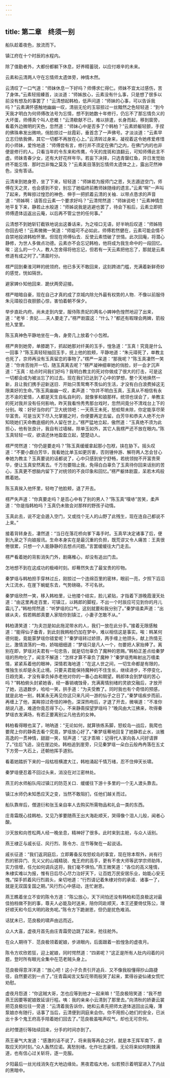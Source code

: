```yaml
---
---
---
```

title: 第二章　终须一别
---



船队趁着夜色，放流而下。

镇江府在十个时辰的水程内。

除了值勤者外，大都份都躺下休息，好养精蓄锐，以应付艰辛的未来。

云素和云清两人守在忘情师太遗体旁，神情木然。

云清叹了一口气道：“师妹休息一下好吗？师傅求仁得仁。师妹不宜太过感伤，苦了身体。”云素轻摇螓首，淡淡道：“师姊放心，云素没有什么事，只是想了很多以前没有想及的事罢了！”云清想起韩柏，低声问道：“师妹的心事，可以告诉我吗？”云素满怀感触地幽幽一叹，清丽无伦的玉容掠过一丝黯然之色轻轻道：“到今天我才明白为何师傅改法号为忘情，想不到她数十年修行，仍忘不了那忘情负义的大坏蛋，师傅真个叫人悲概！”云清欷献不已，难以排遣，长身而起，移到窗旁，看着外边微明的天色，忽然道：“师妹心中是否多了个韩柏？”云素娇躯轻颤，手捏的佛珠串发出微响，俏脸掠过一丝霞彩，垂首念了一声佛号。才淡淡道：“云素早立志归依我佛，其它一切都不再放在心上。”云清转过身来，凝视着这令她疼爱疼惜的小师妹，爱怜地道：“师傅尝有言，修行并不须定在佛门之内，在佛门内的也非便是修行的人。只看当年的令东来和传鹰，今天的庞斑和浪翻云，可知师傅此言不虚。师妹青春少女，还有大好花样年华。若妄下决择，只选青罄红鱼，异日发觉始终不能忘情．那时岂非悔之莫及？”云素美目落到忘情师太遗体之上，露出茫然神色，没有答话。

云清来到她身旁，坐了下来，轻轻道：“师妹若为报师门之恩，矢志遁迹空门，师傅在天之灵，也会感到不安，别忘了她临终前教师妹随缘的遗言。”云素“啊”一声叫了起来，秀眸掠过惶恐的神色．伸手一把抓着云清的关袖．以带点恳求的声音道：“师姊啊：请答应云素一个要求好吗？”云清愕然道：“师妹说吧！”云素神情忽地平复下来，静若止水般道：“师姊说我是逃避也罢了，待会下船后，云素立即把师傅遗体运返出云庵，以后再不管尘世的任何事。”

云清想不到她斩钉截铁地说出这番话来，为之哑口无语，好半晌后叹道：“师姊陪你回去吧！”云素微微一笑道：“师姐可不必如此，师傅若然健在，云素可能会情不自禁地投进韩柏怀里。但现在师傅仙去．反使云素悟破了世情。此次回庵，将潜心静修，为世人多做点功德。云素亦不会忘记韩柏，他将成为我生命中的一段回忆。唉：这么的一个人，教人怎舍得将他忘记，但若有一天云素把他忘了，那就是云素修道有成之时了。”清晨时分。

楞严回到秦淮河畔的统领府。他已多天不敢回来，这刻跨进门槛，充满着新鲜奇妙的感觉，恍如隔世。

避家婢仆知他回来．跪伏两旁迎接。

楞严暗暗自豪，现在自己才真的成了京城内除允外最有权势的人物．不像以前服侍朱元璋般日夜胆颤心惊，害怕着朝不保夕。

举步直赴内府。尚未走到内堂，服侍陈贵妃的两名小婢神色惶然地迎了出来，道：“老爷：贵妃……夫人要走了。”楞严剧震这：“什么？”都还有暇理会两婢，箭般抢入堂里。

陈玉真神色平静地坐在一角，身旁几上放着个小包袱。

楞严奔到她旁，单膝跪下，抓起她那对纤美的玉手，惶急道：“玉真！究竟是什么一回事？”陈玉真轻轻抽回玉手，抚上他的脸颊，平静地道：“朱元璋死了，单教主也死了，京师再没有玉真留恋的事物了。”楞严一呆道：“那我呢？”陈玉真凄然一笑道：“你肯否抛开一切，随玉真离去呢？”楞严凝神细审她的俏脸，好一会才沉声道：“玉真：给点时间我们好吗？我明白教主的死对你做成了很大的打击，可是这一切都会成为被淡忘了的过去。现在我们已达到了心中的梦想，整个天地焕然一新，且让我们携手迎新送旧．开始只羡鸳鸯不羡仙的生活，才没有白白浪费掉这无限美好的生命。”陈玉真幽幽一叹，柔声道：“你并不明白玉真，玉真从不相信有永志不渝的爱情，人都是天生自私自利的，就像爹和娘那样。统领也误会了，单教主的死对我并没有任何影响，昨天我看怜秀秀那台戏时，忽然间竟分不清戏台上下的分别。唉：好好当你的厂卫大统领吧：一天燕王未死，怒蛟帮未除，你定能享尽荣华富贵。可是当天下尽入允掌握之时，你便要再定去留。白芳华和恭夫人绝不允许知晓她们天命教底细的外人留在世上。”楞严猛地立起，傲然道：“玉真绝不须为此担心，他有张良计，我自有过墙梯，除单玉如外，其它人我楞严还不放在眼内。”陈玉真轻轻一叹，欲语还休地盈盈立起，楚楚动人。

楞严愕然道：“你仍是要走吗？”陈玉真缓缓拿起那小包袱，挟在胁下。摇头叹道：“不要小觑白芳华，我看她比单玉如更厉害，否则锺仲游、解符两人怎会甘心奉她为教主？玉真要说的话都说了，心中只感到安宁舒畅，若统领抛不开富贵荣华，便让玉真安然离去。千万勿要阻止我，免得白白辜负了玉真待你回来话别的苦心，玉真更不想脑内留下了对统领的不良印象和回忆。”楞严躯体剧震，呆若木鸡般瞧着她。

陈玉真挨入他怀里，轻吻了他脸颊，退了开去。

楞严失声道：“你真要走吗？是否心中有了别的男人？”陈玉真“噗哧”苦笑，柔声道：“你是指韩柏吗？玉真仍未致会对那样的野孩子动情。

玉真此去，说不定会遁入空门，又或找个无人的山野了此残生，现在连自己都说不上来。”

接着背转身去，凄然道：“当日在落花桥向爹下毒手时。玉真早决定诸事了后，便到九泉之下向娘报讯。生命本身实在是最沉重的负担，既荒谬又令人痛苦：王真很倦很累，只想一个人能静静的去想点问题。”言罢缓缓往大门走去。

楞严看着她的背影消失门外，剧痛椎心，却没有追出门去。

怎地想不到在这成功的极峰时刻。却蓦然失去了最宝贵的珍物。

秦梦瑶与韩柏担手穿林过丘，刚掠过一个连绵百里的密林，眼前一亮，夕照下滔滔大江流水，在崖下蜿蜓东去，气势磅硌，不可名状。

秦梦瑶欣然一笑，移入韩柏里，让他搂个结实，脸儿紧贴，才指着下游晚霞漫天处道：“由这里再走百里，可镇江，以韩郎的脚程，不出一个时辰应可见到你的月儿霜儿了。”韩柏愕然道：“听梦瑶的口气，这刻就要和我分别了。”秦梦瑶柔声道：“出嫁从夫，假若韩郎真要人家陪你到镇江，小妻子怎敢不从。”

韩柏潇笑道：“为夫岂是如此拖泥带水的人，我们一放在此分手。”接着无限感触道：“能得仙子垂青，到此刻我韩柏仍加在梦中，难以相信这是事实。唉：韩某何德何能，竟能蒙梦瑶你错爱呢？”秦梦瑶转过娇颈，两手缠上他颈头，献上热情无比，激情浪荡的一吻，娇喘细细道：“梦瑶只是凡人一个，勿要把人家抬捧了。离别在即，梦瑶对夫君有一句忠告，就是切勿辜负了魔种的恩赐。”韩柏正差点给秦梦瑶的热吻化了，闻言不解道：“怎样才算不辜负了魔种？”秦梦瑶秀眸射出万缠柔情，紧紧系着他的眼神，深情若海地道：“在这人世之间，一切生命都是有限的，惟独生长却是永无止境。只要夫君能保持魔种的不住生长，继续进步，不停变化，日趋完美，才没有辜负掉赤老他对你的一番心血和期望。韩郎体会到梦瑶的苦心吗？”韩柏俯头封紧她香，经一番销魂蚀骨，充满离情别绪的灵欲交融后，才放开了她，迅退数步，哈哈一笑，拱手道：“为夫受教了。同时我也有个奇怪的预感，就是此地一别，韩某永无再见你这只来凡间一游的仙子之日了。”秦梦瑶疾步而前，再缠上了他，美眸掠过奇怪的神色，深深热吻后，才退了开去，微嗔道：“不准你胡说八道，难道你竟忍得下心，不来静斋探望梦瑶吗？”晚风由大江拂来，吹得秦梦瑶衣发满场，有若正要离别尘凡他去的女神。

韩柏看得眼也呆了，呐呐道：“无论如何，就算铁练系脚，怒蛟岛一战后，我爬也要爬上你的静斋去看个究竟，梦瑶放心好了。”秦梦瑶蓦地回复了她静若止水，淡雅高逸的一贯神情，甜甜一笑，轻声道：“这才乖嘛：记得代人家向各人问好请罪了。”往后飞追，没在崖边处。韩柏追到崖旁，只见秦梦瑶一朵白云般冉冉落在五丈下方旁一大石上，还朝他挥手道别。

看着她踏折下来的一段枯枝横渡大江，韩柏涌起千情万绪，忍不住伸天长啸。

秦梦瑶便忍着不回过头来，消没在对江密林处。

燕王的水师船队闯过镇江的防范关口．缓缓往下游十多里的一个无人渡头靠去。

镇江水师仍未知悉应天之变，当然不敢阻扪，任他们越关而过。

船队靠岸后，僧道衍和张玉亲自率人去购买所需物品和礼会一类的东西。

庄青霜既心挂韩柏，又见乃爹要随燕王出大海赴顺天，哭得像个泪人儿般，闻者心酸。

沙天放和向苍松两人经一晚坐息，精神好了很多。此时来到主舱，与众人话别。

燕王棣正与戚长征、风行烈、陈令方、庄节等聚在一起说话。

戚长征道：“我们返洞庭后，立即筹备反攻怒蛟岛的事宜，现在除本帮外，尚有行烈的邪异门、先义父的山城精锐、鬼王府的高手，更有不舍大师等武学宗师助阵，实力倍增，任允如何调兵这将，我们毫不惧怕。”燕王微笑道：“各位的高义隆情，朱棣实难以为报，惟有日后尽心尽力治好天下，让百姓万民安居乐业，始能心安无愧。”探手抓着风行烈肩头，亲切地道：“行烈请记着朱棣对你的承诺．诸事一了，就是无双国复国之期。”风行烈心中感动，连忙谢恩。

燕王瞧着坐立不安的陈令方道：“陈公放心，天下间怕还没有韩柏和范良极这对最佳拍档做不到的事，尊夫人必能及时送来，陪你同赴顺天，本王还要倚仗陈公，理好顺天和今后大明的政务呢。”陈令方下跪谢恩，但仍是扰色难消。

话犹未已，范良极的啸声由远而近。

众人大喜，虚夜月首先由庄青霜旁边跳了起来，抢往舱外。

在众人期待下．范良极领着妮娘，步进眼内，后面跟着一脸惶急的虚夜月。

陈令方欢欣若狂，迎上妮娘，同时愕然道：“四弟呢？”这正是所有人肚内闷着的问题，登时所有眼光全集中在范老贼头身上。

范良极得意洋洋道：“放心吧！这小子负责引开追兵．又不像我般懂得抄山路捷径，自然要迟到一点了。”庄青霜闻言又梨花带雨般哭了起来，累得谷姿仙诸女慌忙劝慰。

虚夜月怨道：“你这贼大哥，怎也应等到他才一起来嘛！”范良极陪笑道：“我不想燕王因要等妮娘致延误行程。咦：我的亲亲小云清到了那里去。”向清秋的娇妻云裳把范良极拉往一旁道：“云清着我告诉你，她和云素先把师太道体送回出云庵，薄泵娘亦有随行，话事了当后，云清便到洞庭来会你。你不用担心她们的安全，已派出十多个鬼王府高手陪着她们回去了。”范良极虽唉声叹气，却也无可奈何。

此时僧道衍等陆续回来，分手的时间亦到了。

燕王豪气大发道：“感激的话不说了，将来我等再会之时，就是本王挥军南下，直取应天的时刻。”众人轰然应诺。离愁别绪，化作壮志豪情，无论将来如何荆棘满道，也有信心过关斩将，逐一克服。

夕阳最后一丝光线消失在大地边缘处。黑夜君临大地，似若预示着明室进入了内战的黑暗中。